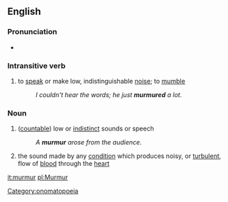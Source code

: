 ==English==
===Pronunciation===
*{{audio|en-us-murmur.ogg|Audio (US)}}

===Intransitive verb===
#to [[speak]] or make low, indistinguishable [[noise]]; to [[mumble]]
#:''I couldn't hear the words; he just '''murmured''' a lot.''

===Noun===
#([[countable noun|countable]]) low or [[indistinct]] sounds or speech
#:''A '''murmur''' arose from the audience.''
# the sound made by any [[condition]] which produces noisy, or [[turbulent]], flow of [[blood]] through the [[heart]] 
{{wikipediapar|heart murmur}}

[[Category:onomatopoeia]]

[[it:murmur]]
[[pl:Murmur]]